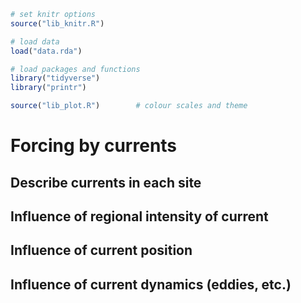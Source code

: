 ```r
# set knitr options
source("lib_knitr.R")

# load data
load("data.rda")

# load packages and functions
library("tidyverse")
library("printr")

source("lib_plot.R")        # colour scales and theme
```

# Forcing by currents

## Describe currents in each site

## Influence of regional intensity of current

## Influence of current position

## Influence of current dynamics (eddies, etc.)